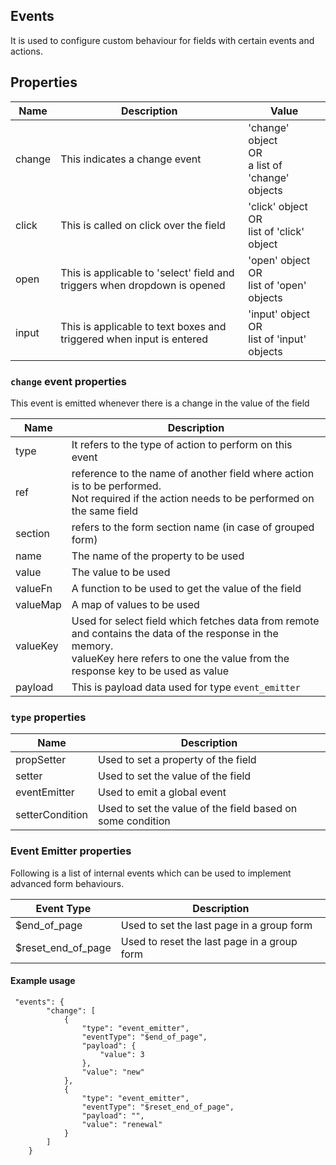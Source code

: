 ## Events

It is used to configure custom behaviour for fields with certain events and actions.

## Properties

| Name   | Description                                                               | Value                                                     |
| ------ | ------------------------------------------------------------------------- | --------------------------------------------------------- |
| change | This indicates a change event                                             | 'change' object <br/> OR <br/> a list of 'change' objects |
| click  | This is called on click over the field                                    | 'click' object <br/> OR <br/> list of 'click' object      |
| open   | This is applicable to 'select' field and triggers when dropdown is opened | 'open' object <br/> OR <br/> list of 'open' objects       |
| input  | This is applicable to text boxes and triggered when input is entered      | 'input' object <br/> OR <br/> list of 'input' objects     |

### `change` event properties

This event is emitted whenever there is a change in the value of the field

| Name     | Description                                                                                                                                                                                    |
| -------- | ---------------------------------------------------------------------------------------------------------------------------------------------------------------------------------------------- |
| type     | It refers to the type of action to perform on this event                                                                                                                                       |
| ref      | reference to the name of another field where action is to be performed. <br/>Not required if the action needs to be performed on the same field                                                |
| section  | refers to the form section name (in case of grouped form)                                                                                                                                      |
| name     | The name of the property to be used                                                                                                                                                            |
| value    | The value to be used                                                                                                                                                                           |
| valueFn  | A function to be used to get the value of the field                                                                                                                                            |
| valueMap | A map of values to be used                                                                                                                                                                     |
| valueKey | Used for select field which fetches data from remote and contains the data of the response in the memory.<br/> valueKey here refers to one the value from the response key to be used as value |
| payload  | This is payload data used for type `event_emitter`                                                                                                                                             |

### `type` properties

| Name            | Description                                                |
| --------------- | ---------------------------------------------------------- |
| propSetter      | Used to set a property of the field                        |
| setter          | Used to set the value of the field                         |
| eventEmitter    | Used to emit a global event                                |
| setterCondition | Used to set the value of the field based on some condition |

### Event Emitter properties

Following is a list of internal events which can be used to implement advanced form behaviours.

| Event Type         | Description                                 |
| ------------------ | ------------------------------------------- |
| $end_of_page       | Used to set the last page in a group form   |
| $reset_end_of_page | Used to reset the last page in a group form |

#### Example usage

```
 "events": {
        "change": [
            {
                "type": "event_emitter",
                "eventType": "$end_of_page",
                "payload": {
                    "value": 3
                },
                "value": "new"
            },
            {
                "type": "event_emitter",
                "eventType": "$reset_end_of_page",
                "payload": "",
                "value": "renewal"
            }
        ]
    }
```

